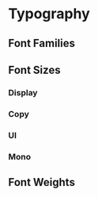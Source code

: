 
<Meta title="Design Tokens/Typography" />

# Typography

## Font Families

<DesignTokenDocBlock categoryName="Font Families" viewType="table" />

## Font Sizes

### Display

<div className="foo">
  <DesignTokenDocBlock categoryName="Font Sizes: display" viewType="table"/>
</div>

### Copy

<DesignTokenDocBlock categoryName="Font Sizes: copy" viewType="table" />

### UI

<DesignTokenDocBlock categoryName="Font Sizes: ui" viewType="table" />

### Mono

<DesignTokenDocBlock categoryName="Font Sizes: mono" viewType="table" />

## Font Weights

<DesignTokenDocBlock categoryName="Font Weights" viewType="table" />
